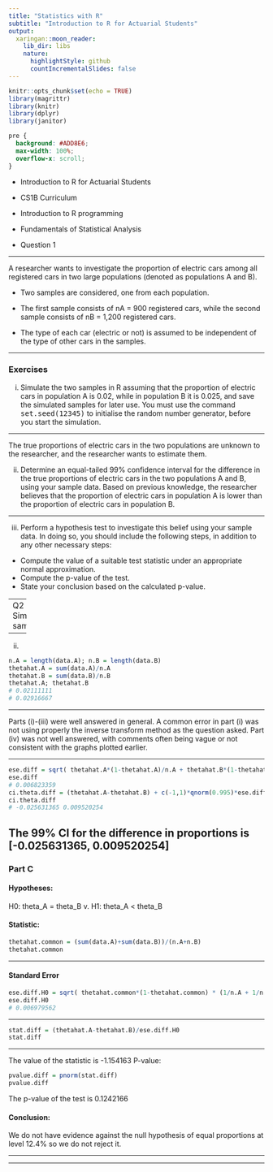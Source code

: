 ```yaml
---
title: "Statistics with R"
subtitle: "Introduction to R for Actuarial Students"
output:
  xaringan::moon_reader:
    lib_dir: libs
    nature:
      highlightStyle: github
      countIncrementalSlides: false
---
```


```r
knitr::opts_chunk$set(echo = TRUE)
library(magrittr)
library(knitr)
library(dplyr)
library(janitor)


```

```css
pre {
  background: #ADD8E6;
  max-width: 100%;
  overflow-x: scroll;
}
```

* Introduction to R for Actuarial Students

* CS1B Curriculum

* Introduction to R programming
* Fundamentals of Statistical Analysis

* Question 1

---


A researcher wants to investigate the proportion of electric cars among all registered
cars in two large populations (denoted as populations A and B). 

* Two samples are
considered, one from each population. 

* The first sample consists of nA = 900 registered
cars, while the second sample consists of nB = 1,200 registered cars. 

* The type of each
car (electric or not) is assumed to be independent of the type of other cars in the
samples.

---

### Exercises 
(i) Simulate the two samples in R assuming that the proportion of electric cars in
population A is 0.02, while in population B it is 0.025, and save the simulated
samples for later use.
You must use the command <tt>set.seed(12345)</tt> to initialise the random
number generator, before you start the simulation. 

---

The true proportions of electric cars in the two populations are unknown to the
researcher, and the researcher wants to estimate them.


(ii) Determine an equal-tailed 99% confidence interval for the difference in the
true proportions of electric cars in the two populations A and B, using your
sample data. 
Based on previous knowledge, the researcher believes that the proportion of electric
cars in population A is lower than the proportion of electric cars in population B.

---

(iii) Perform a hypothesis test to investigate this belief using your sample data. In
doing so, you should include the following steps, in addition to any other
necessary steps:
*  Compute the value of a suitable test statistic under an appropriate normal
approximation.
*  Compute the p-value of the test.
*  State your conclusion based on the calculated p-value.

--- 
Q2
(i)
Simulate samples:
```r
set.seed(12345)
data.A = rbinom(900,1,0.020)
data.B = rbinom(1200,1,0.025)
#data.A; data.B 
```

---

(ii)
```r
n.A = length(data.A); n.B = length(data.B)
thetahat.A = sum(data.A)/n.A
thetahat.B = sum(data.B)/n.B
thetahat.A; thetahat.B
# 0.02111111
# 0.02916667 

```

---

Parts (i)-(iii) were well answered in general. A common error in part (i) was not using properly the inverse transform method as the question asked.
Part (iv) was not well answered, with comments often being vague or not consistent with the graphs plotted earlier.

---

```r
ese.diff = sqrt( thetahat.A*(1-thetahat.A)/n.A + thetahat.B*(1-thetahat.B)/n.B )
ese.diff
# 0.006823359 
ci.theta.diff = (thetahat.A-thetahat.B) + c(-1,1)*qnorm(0.995)*ese.diff
ci.theta.diff
# -0.025631365 0.009520254 

```

The 99% CI for the difference in proportions is [-0.025631365, 0.009520254] 
---

### Part C

#### Hypotheses:
H0: theta_A = theta_B 
v. 
H1: theta_A < theta_B 

#### Statistic:

```r
thetahat.common = (sum(data.A)+sum(data.B))/(n.A+n.B)
thetahat.common
```


---

#### Standard Error

```r
ese.diff.H0 = sqrt( thetahat.common*(1-thetahat.common) * (1/n.A + 1/n.B))
ese.diff.H0
# 0.006979562 
```

---


```r
stat.diff = (thetahat.A-thetahat.B)/ese.diff.H0
stat.diff

```

---

The value of the statistic is -1.154163 
P-value:

```r
pvalue.diff = pnorm(stat.diff)
pvalue.diff
```


The p-value of the test is 0.1242166 

#### Conclusion:
We do not have evidence against the null hypothesis of equal proportions 
at level 12.4% 
so we do not reject it. 

---


---


